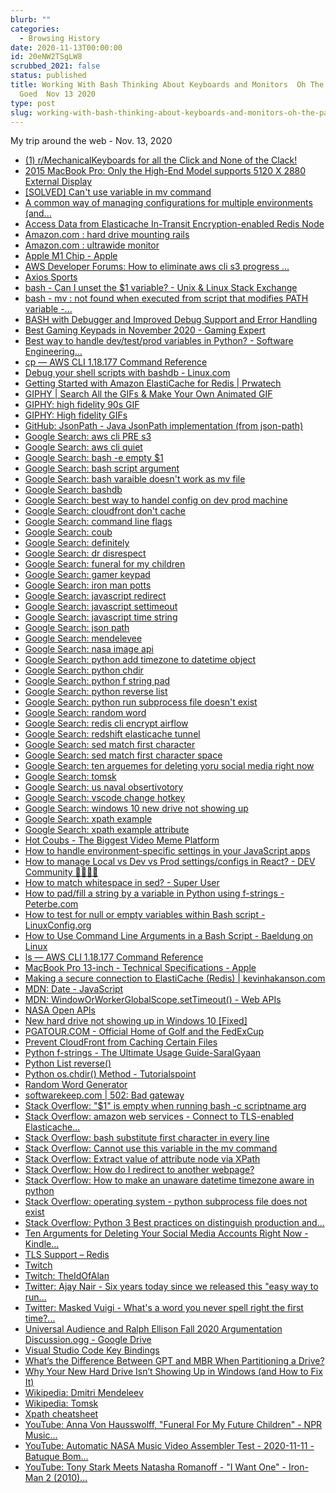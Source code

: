```yaml
---
blurb: ""
categories:
  - Browsing History
date: 2020-11-13T00:00:00
id: 20eNW2TSgLW8
scrubbed_2021: false
status: published
title: Working With Bash Thinking About Keyboards and Monitors  Oh The Pages I
  Goed  Nov 13 2020
type: post
slug: working-with-bash-thinking-about-keyboards-and-monitors-oh-the-pages-i-goed-nov-13-2020--20enw2tsglw8
---
```


My trip around the web - Nov. 13, 2020

- [(1) r/MechanicalKeyboards for all the Click and None of the Clack!](https://www.reddit.com/r/MechanicalKeyboards/)
- [2015 MacBook Pro: Only the High-End Model supports 5120 X 2880 External Display](https://macperformanceguide.com/blog/2015/20150610_0824-MacBookPro2015-external-resolution.html)
- [[SOLVED] Can't use variable in mv command](https://www.linuxquestions.org/questions/linux-general-1/can%27t-use-variable-in-mv-command-811009/)
- [A common way of managing configurations for multiple environments (and...](https://itnext.io/a-standard-way-of-managing-configurations-for-multiple-environments-and-clouds-ee8d54703efc)
- [Access Data from Elasticache In-Transit Encryption-enabled Redis Node](https://aws.amazon.com/premiumsupport/knowledge-center/elasticache-connect-redis-node/)
- [Amazon.com : hard drive mounting rails](https://www.amazon.com/s?k=hard+drive+mounting+rails&crid=Q6XQ4KY8ZMMQ&sprefix=harddrive+mount%2Caps%2C174&ref=nb_sb_ss_sc_8_15)
- [Amazon.com : ultrawide monitor](https://www.amazon.com/s?k=ultrawide+monitor&crid=JAHIZSJGS691&sprefix=ultra%2Caps%2C223&ref=nb_sb_ss_ts-a-p_3_5)
- [Apple M1 Chip - Apple](https://www.apple.com/mac/m1/)
- [AWS Developer Forums: How to eliminate aws cli s3 progress ...](https://forums.aws.amazon.com/message.jspa?messageID=762741)
- [Axios Sports](https://www.axios.com/newsletters/axios-sports?id=4&name=Sports)
- [bash - Can I unset the $1 variable? - Unix & Linux Stack Exchange](https://unix.stackexchange.com/questions/365710/can-i-unset-the-1-variable)
- [bash - mv : not found when executed from script that modifies PATH variable -...](https://unix.stackexchange.com/questions/360972/mv-not-found-when-executed-from-script-that-modifies-path-variable)
- [BASH with Debugger and Improved Debug Support and Error Handling](http://bashdb.sourceforge.net/)
- [Best Gaming Keypads in November 2020 - Gaming Expert](https://www.gamingexpert.net/best-gaming-keypads/)
- [Best way to handle dev/test/prod variables in Python? - Software Engineering...](https://softwareengineering.stackexchange.com/questions/342788/best-way-to-handle-dev-test-prod-variables-in-python/342790)
- [cp — AWS CLI 1.18.177 Command Reference](https://docs.aws.amazon.com/cli/latest/reference/s3/cp.html)
- [Debug your shell scripts with bashdb - Linux.com](https://www.linux.com/news/debug-your-shell-scripts-bashdb/)
- [Getting Started with Amazon ElastiCache for Redis | Prwatech](https://prwatech.in/blog/aws/getting-started-with-amazon-elasticache-for-redis/)
- [GIPHY | Search All the GIFs & Make Your Own Animated GIF](https://giphy.com/)
- [GIPHY: high fidelity 90s GIF](https://giphy.com/gifs/90s-80s-efUcLJePY6RkA)
- [GIPHY: High fidelity GIFs](https://giphy.com/search/high-fidelity)
- [GitHub: JsonPath - Java JsonPath implementation (from json-path)](https://github.com/json-path/JsonPath)
- [Google Search: aws cli PRE s3](https://www.google.com/search?client=safari&rls=en&q=aws+cli+PRE+s3&ie=UTF-8&oe=UTF-8)
- [Google Search: aws cli quiet](https://www.google.com/search?client=safari&rls=en&q=aws+cli+quiet&ie=UTF-8&oe=UTF-8)
- [Google Search: bash -e empty $1](https://www.google.com/search?newwindow=1&client=safari&rls=en&ei=UFSvX5HtBqLz5gLl9qLwAw&q=bash+-e+empty+%241&oq=bash+-e+empty+%241&gs_lcp=CgZwc3ktYWIQAzoECAAQR1DJDFisEGDUEWgAcAJ4AIABXIgBqQGSAQEymAEAoAEBqgEHZ3dzLXdpesgBCMABAQ&sclient=psy-ab&ved=0ahUKEwiR1Y2CkYHtAhWiuVkKHWW7CD4Q4dUDCAw&uact=5)
- [Google Search: bash script argument](https://www.google.com/search?client=safari&rls=en&q=bash+script+argument&ie=UTF-8&oe=UTF-8)
- [Google Search: bash varaible doesn't work as mv file](https://www.google.com/search?client=safari&rls=en&q=bash+varaible+doesn%27t+work+as+mv+file&ie=UTF-8&oe=UTF-8)
- [Google Search: bashdb](https://www.google.com/search?client=safari&rls=en&q=bashdb&ie=UTF-8&oe=UTF-8)
- [Google Search: best way to handel config on dev prod machine](https://www.google.com/search?client=safari&rls=en&q=best+way+to+handel+config+on+dev+prod+machine&ie=UTF-8&oe=UTF-8)
- [Google Search: cloudfront don't cache](https://www.google.com/search?client=safari&rls=en&q=cloudfront+don%27t+cache&ie=UTF-8&oe=UTF-8)
- [Google Search: command line flags](https://www.google.com/search?client=safari&rls=en&q=command+line+flags&ie=UTF-8&oe=UTF-8)
- [Google Search: coub](https://www.google.com/search?client=safari&rls=en&q=coub&ie=UTF-8&oe=UTF-8)
- [Google Search: definitely](https://www.google.com/search?client=safari&rls=en&q=definitely&ie=UTF-8&oe=UTF-8)
- [Google Search: dr disrespect](https://www.google.com/search?client=safari&rls=en&q=dr+disrespect&ie=UTF-8&oe=UTF-8)
- [Google Search: funeral for my children](https://www.google.com/search?client=safari&rls=en&q=funeral+for+my+children&ie=UTF-8&oe=UTF-8)
- [Google Search: gamer keypad](https://www.google.com/search?client=safari&rls=en&q=gamer+keypad&ie=UTF-8&oe=UTF-8)
- [Google Search: iron man potts](https://www.google.com/search?client=safari&rls=en&q=iron+man+potts&ie=UTF-8&oe=UTF-8)
- [Google Search: javascript redirect](https://www.google.com/search?client=safari&rls=en&q=javascript+redirect&ie=UTF-8&oe=UTF-8)
- [Google Search: javascript settimeout](https://www.google.com/search?client=safari&rls=en&q=javascript+settimeout&ie=UTF-8&oe=UTF-8)
- [Google Search: javascript time string](https://www.google.com/search?client=safari&rls=en&q=javascript+time+string&ie=UTF-8&oe=UTF-8)
- [Google Search: json path](https://www.google.com/search?client=safari&rls=en&q=json+path&ie=UTF-8&oe=UTF-8)
- [Google Search: mendelevee](https://www.google.com/search?client=safari&rls=en&q=mendelevee&ie=UTF-8&oe=UTF-8)
- [Google Search: nasa image api](https://www.google.com/search?client=safari&rls=en&q=nasa+image+api&ie=UTF-8&oe=UTF-8)
- [Google Search: python add timezone to datetime object](https://www.google.com/search?client=safari&rls=en&q=python+add+timezone+to+datetime+object&ie=UTF-8&oe=UTF-8)
- [Google Search: python chdir](https://www.google.com/search?client=safari&rls=en&q=python+chdir&ie=UTF-8&oe=UTF-8)
- [Google Search: python f string pad](https://www.google.com/search?client=safari&rls=en&q=python+f+string+pad&ie=UTF-8&oe=UTF-8)
- [Google Search: python reverse list](https://www.google.com/search?client=safari&rls=en&q=python+reverse+list&ie=UTF-8&oe=UTF-8)
- [Google Search: python run subprocess file doesn't exist](https://www.google.com/search?client=safari&rls=en&q=python+run+subprocess+file+doesn%27t+exist&ie=UTF-8&oe=UTF-8)
- [Google Search: random word](https://www.google.com/search?client=safari&rls=en&q=random+word&ie=UTF-8&oe=UTF-8)
- [Google Search: redis cli encrypt airflow](https://www.google.com/search?newwindow=1&client=safari&rls=en&ei=Yq2uX5SlIqOA5wLd2buwAw&q=redis+cli+encrypt+airflow&oq=redis+cli+encrypt+airflow&gs_lcp=CgZwc3ktYWIQAzoECAAQRzoJCAAQyQMQFhAeOggIIRAWEB0QHjoFCCEQoAE6BwghEAoQoAFQ194CWJTmAmCw5wJoAHABeACAAbEBiAGmB5IBAzMuNZgBAKABAaoBB2d3cy13aXrIAQjAAQE&sclient=psy-ab&ved=0ahUKEwiU3pTp8f_sAhUjwFkKHd3sDjYQ4dUDCAw&uact=5)
- [Google Search: redshift elasticache tunnel](https://www.google.com/search?newwindow=1&client=safari&rls=en&ei=H62uX7nPLeHR5gLLibvACQ&q=redshift+elasticache+tunnel&oq=redshift+elasticache+tunnel&gs_lcp=CgZwc3ktYWIQAzIFCCEQoAEyBQghEKABMgUIIRCgAToECAAQRzoFCCEQqwJQw0dYgE1g8k5oAHAEeACAAaYBiAH7BZIBAzAuNpgBAKABAaoBB2d3cy13aXrIAQjAAQE&sclient=psy-ab&ved=0ahUKEwj52qbJ8f_sAhXhqFkKHcvEDpgQ4dUDCAw&uact=5)
- [Google Search: sed match first character](https://www.google.com/search?client=safari&rls=en&q=sed+match+first+character&ie=UTF-8&oe=UTF-8)
- [Google Search: sed match first character space](https://www.google.com/search?client=safari&rls=en&q=sed+match+first+character+space&ie=UTF-8&oe=UTF-8)
- [Google Search: ten arguemes for deleting yoru social media right now](https://www.google.com/search?client=safari&rls=en&q=ten+arguemes+for+deleting+yoru+social+media+right+now&ie=UTF-8&oe=UTF-8)
- [Google Search: tomsk](https://www.google.com/search?client=safari&rls=en&q=tomsk&ie=UTF-8&oe=UTF-8)
- [Google Search: us naval obsertivotory](https://www.google.com/search?client=safari&rls=en&q=us+naval+obsertivotory&ie=UTF-8&oe=UTF-8)
- [Google Search: vscode change hotkey](https://www.google.com/search?client=safari&rls=en&q=vscode+change+hotkey&ie=UTF-8&oe=UTF-8)
- [Google Search: windows 10 new drive not showing up](https://www.google.com/search?client=safari&rls=en&q=windows+10+new+drive+not+showing+up&ie=UTF-8&oe=UTF-8)
- [Google Search: xpath example](https://www.google.com/search?client=safari&rls=en&q=xpath+example&ie=UTF-8&oe=UTF-8)
- [Google Search: xpath example attribute](https://www.google.com/search?client=safari&rls=en&q=xpath+example+attribute&ie=UTF-8&oe=UTF-8)
- [Hot Coubs - The Biggest Video Meme Platform](https://coub.com/)
- [How to handle environment-specific settings in your JavaScript apps](https://www.freecodecamp.org/news/environment-settings-in-javascript-apps-c5f9744282b6/)
- [How to manage Local vs Dev vs Prod settings/configs in React? - DEV Community 👩‍💻👨‍💻](https://dev.to/thammuio/how-to-manage-local-vs-dev-vs-prod-settingsconfigs-in-react-2c2d)
- [How to match whitespace in sed? - Super User](https://superuser.com/questions/112834/how-to-match-whitespace-in-sed)
- [How to pad/fill a string by a variable in Python using f-strings - Peterbe.com](https://www.peterbe.com/plog/how-to-pad-fill-string-by-variable-python)
- [How to test for null or empty variables within Bash script - LinuxConfig.org](https://linuxconfig.org/how-to-test-for-null-or-empty-variables-within-bash-script)
- [How to Use Command Line Arguments in a Bash Script - Baeldung on Linux](https://www.baeldung.com/linux/use-command-line-arguments-in-bash-script)
- [ls — AWS CLI 1.18.177 Command Reference](https://docs.aws.amazon.com/cli/latest/reference/s3/ls.html)
- [MacBook Pro 13-inch - Technical Specifications - Apple](https://www.apple.com/macbook-pro-13/specs/)
- [Making a secure connection to ElastiCache (Redis) | kevinhakanson.com](https://kevinhakanson.com/2018-06-27-making-a-secure-connection-to-elasticache-redis)
- [MDN: Date - JavaScript](https://developer.mozilla.org/en-US/docs/Web/JavaScript/Reference/Global_Objects/Date)
- [MDN: WindowOrWorkerGlobalScope.setTimeout() - Web APIs](https://developer.mozilla.org/en-US/docs/Web/API/WindowOrWorkerGlobalScope/setTimeout)
- [NASA Open APIs](https://api.nasa.gov/)
- [New hard drive not showing up in Windows 10 [Fixed]](https://windowsreport.com/hard-drive-wont-show-up-windows-10/)
- [PGATOUR.COM - Official Home of Golf and the FedExCup](https://www.pgatour.com/)
- [Prevent CloudFront from Caching Certain Files](https://aws.amazon.com/premiumsupport/knowledge-center/prevent-cloudfront-from-caching-files/)
- [Python f-strings - The Ultimate Usage Guide-SaralGyaan](https://saralgyaan.com/posts/f-string-in-python-usage-guide/)
- [Python List reverse()](https://www.programiz.com/python-programming/methods/list/reverse)
- [Python os.chdir() Method - Tutorialspoint](https://www.tutorialspoint.com/python/os_chdir.htm)
- [Random Word Generator](https://randomwordgenerator.com/)
- [softwarekeep.com | 502: Bad gateway](https://softwarekeep.com/help-center/solved-hard-drive-not-showing-up-in-windows-10)
- [Stack Overflow: "$1" is empty when running bash -c scriptname arg](https://stackoverflow.com/questions/48351074/1-is-empty-when-running-bash-c-scriptname-arg)
- [Stack Overflow: amazon web services - Connect to TLS-enabled Elasticache...](https://stackoverflow.com/questions/63995039/connect-to-tls-enabled-elasticache-redis-from-airflow-celery-executor)
- [Stack Overflow: bash substitute first character in every line](https://stackoverflow.com/questions/10140213/bash-substitute-first-character-in-every-line)
- [Stack Overflow: Cannot use this variable in the mv command](https://stackoverflow.com/questions/54136639/cannot-use-this-variable-in-the-mv-command)
- [Stack Overflow: Extract value of attribute node via XPath](https://stackoverflow.com/questions/4835891/extract-value-of-attribute-node-via-xpath)
- [Stack Overflow: How do I redirect to another webpage?](https://stackoverflow.com/questions/503093/how-do-i-redirect-to-another-webpage)
- [Stack Overflow: How to make an unaware datetime timezone aware in python](https://stackoverflow.com/questions/7065164/how-to-make-an-unaware-datetime-timezone-aware-in-python)
- [Stack Overflow: operating system - python subprocess file does not exist](https://stackoverflow.com/questions/13169302/python-subprocess-file-does-not-exist)
- [Stack Overflow: Python 3 Best practices on distinguish production and...](https://stackoverflow.com/questions/60738406/python-3-best-practices-on-distinguish-production-and-development-configuration)
- [Ten Arguments for Deleting Your Social Media Accounts Right Now - Kindle...](https://www.amazon.com/dp/B079DTVVG8/ref=dp-kindle-redirect?_encoding=UTF8&btkr=1)
- [TLS Support – Redis](https://redis.io/topics/encryption)
- [Twitch](https://www.twitch.tv/)
- [Twitch: TheIdOfAlan](https://www.twitch.tv/theidofalan)
- [Twitter: Ajay Nair - Six years today since we released this "easy way to run...](https://twitter.com/ajaynairthinks/status/1327372121568264192)
- [Twitter: Masked Vuigi - What's a word you never spell right the first time?...](https://twitter.com/VinceSideJokes/status/1327363935452897280)
- [Universal Audience and Ralph Ellison Fall 2020 Argumentation Discussion.ogg - Google Drive](https://drive.google.com/file/d/1iOd79Bbf17XhsmONSLotyNTDqdOdWZdU/view)
- [Visual Studio Code Key Bindings](https://code.visualstudio.com/docs/getstarted/keybindings)
- [What’s the Difference Between GPT and MBR When Partitioning a Drive?](https://www.howtogeek.com/193669/whats-the-difference-between-gpt-and-mbr-when-partitioning-a-drive/)
- [Why Your New Hard Drive Isn’t Showing Up in Windows (and How to Fix It)](https://www.howtogeek.com/268901/why-your-new-hard-drive-isnt-showing-up-in-windows-and-how-to-fix-it/)
- [Wikipedia: Dmitri Mendeleev](https://en.wikipedia.org/wiki/Dmitri_Mendeleev)
- [Wikipedia: Tomsk](https://en.wikipedia.org/wiki/Tomsk)
- [Xpath cheatsheet](https://devhints.io/xpath)
- [YouTube: Anna Von Hausswolff, "Funeral For My Future Children" - NPR Music...](https://www.youtube.com/watch?v=n8YhnF0ng4c)
- [YouTube: Automatic NASA Music Video Assembler Test - 2020-11-11 - Batuque Bom...](https://www.youtube.com/watch?v=_qska1R4Roc)
- [YouTube: Tony Stark Meets Natasha Romanoff - "I Want One" - Iron-Man 2 (2010)...](https://www.youtube.com/watch?v=OT2b5KzMoC0)